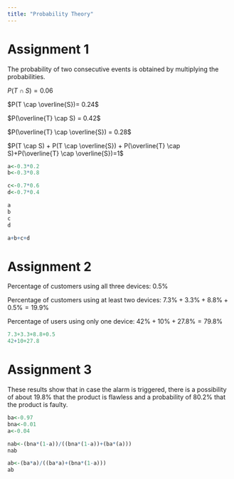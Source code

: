 ```yaml
---
title: "Probability Theory"
---
```


# Assignment 1

The probability of two consecutive events is obtained by multiplying the probabilities.


$P(T \cap S) = 0.06$

$P(T \cap \overline{S})= 0.24$

$P(\overline{T} \cap S) = 0.42$

$P(\overline{T} \cap \overline{S}) = 0.28$

$P(T \cap S) + P(T \cap \overline{S}) + P(\overline{T} \cap S)+P(\overline{T} \cap \overline{S})=1$

```r
a<-0.3*0.2
b<-0.3*0.8

c<-0.7*0.6
d<-0.7*0.4

a
b
c
d

a+b+c+d
```

# Assignment 2
Percentage of customers using all three devices: $0.5\%$

Percentage of customers using at least two devices: $7.3\%+3.3\%+8.8\%+0.5\% = 19.9\%$

Percentage of users using only one device: $42\%+10\%+27.8\%=79.8\%$


```r
7.3+3.3+8.8+0.5 
42+10+27.8
```

# Assignment 3

These results show that in case the alarm is triggered, there is a possibility of about 19.8% that the product is flawless and a probability of 80.2% that the product is faulty.

```r
ba<-0.97
bna<-0.01
a<-0.04

nab<-(bna*(1-a))/((bna*(1-a))+(ba*(a)))
nab

ab<-(ba*a)/((ba*a)+(bna*(1-a)))
ab
```





